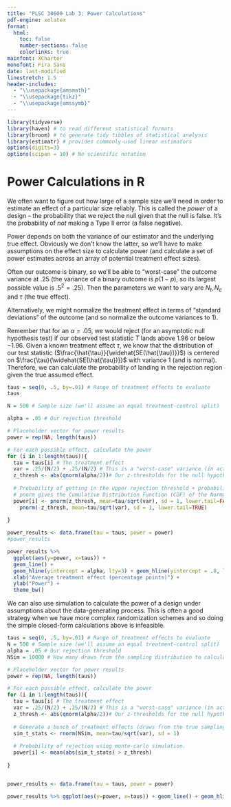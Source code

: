 ```yaml
---
title: "PLSC 30600 Lab 3: Power Calculations"
pdf-engine: xelatex
format:
  html:
    toc: false
    number-sections: false
    colorlinks: true
mainfont: XCharter
monofont: Fira Sans
date: last-modified
linestretch: 1.5
header-includes:
  - "\\usepackage{amsmath}"
  - "\\usepackage{tikz}"
  - "\\usepackage{amssymb}"
---
```



```r
library(tidyverse)
library(haven) # to read different statistical formats
library(broom) # to generate tidy tibbles of statistical analysis
library(estimatr) # provides commonly-used linear estimators
options(digits=3)
options(scipen = 10) # No scientific notation
```

# Power Calculations in R

We often want to figure out how large of a sample size we'll need in order to estimate an effect of a particular size reliably. This is called the *power* of a design -- the probability that we reject the null given that the null is false. It's the probability of *not* making a Type II error (a false negative). 

Power depends on both the variance of our estimator and the underlying true effect. Obviously we don't know the latter, so we'll have to make assumptions on the effect size to calculate power (and calculate a set of power estimates across an array of potential treatment effect sizes). 

Often our outcome is binary, so we'll be able to "worst-case" the outcome variance at $.25$ (the variance of a binary outcome is $p(1-p)$, so its largest possible value is $.5^2 = .25$). Then the parameters we want to vary are $N_t, N_c$ and $\tau$ (the true effect).

Alternatively, we might normalize the treatment effect in terms of "standard deviations" of the outcome (and so normalize the outcome variances to 1).

Remember that for an $\alpha = .05$, we would reject (for an asymptotic null hypothesis test) if our observed test statistic $T$ lands above $1.96$ or below $-1.96$. Given a known treatment effect $\tau$, we know that the distribution of our test statistic ($\frac{\hat{\tau}}{\widehat{SE(\hat{\tau})}}$) is centered on $\frac{\tau}{\widehat{SE(\hat{\tau})}}$ with variance $1$ (and is normal). Therefore, we can calculate the probability of landing in the rejection region given the true assumed effect.

```r

taus = seq(0, .5, by=.01) # Range of treatment effects to evaluate
taus

N = 500 # Sample size (we'll assume an equal treatment-control split)

alpha = .05 # Our rejection threshold

# Placeholder vector for power results
power = rep(NA, length(taus))

# For each possible effect, calculate the power
for (i in 1:length(taus)){
  tau = taus[i] # The treatment effect
  var = .25/(N/2) + .25/(N/2) # This is a "worst-case" variance (in actuality, it's impossible to have a variance of .25 if there is a non-zero treatment effect)
  z_thresh <- abs(qnorm(alpha/2))# Our z-thresholds for the null hypothesis test (~1.96 for alpha = .05)
  
  # Probability of getting in the upper rejection threshold + probability of getting in the lower
  # pnorm gives the Cumulative Distribution Function (CDF) of the Normal distribution
  power[i] <- pnorm(z_thresh, mean=tau/sqrt(var), sd = 1, lower.tail=FALSE) +
    pnorm(-z_thresh, mean=tau/sqrt(var), sd = 1, lower.tail=TRUE) 
  
}

power_results <- data.frame(tau = taus, power = power)
#power_results

power_results %>% 
  ggplot(aes(y=power, x=taus)) + 
  geom_line() + 
  geom_hline(yintercept = alpha, lty=3) + geom_hline(yintercept = .8, lty=2, col="red") + 
  xlab("Average treatment effect (percentage points)") + 
  ylab("Power") + 
  theme_bw()
```

We can also use simulation to calculate the power of a design under assumptions about the data-generating process. This is often a good strategy when we have more complex randomization schemes and so doing the simple closed-form calculations above is infeasible. 

```r

taus = seq(0, .5, by=.01) # Range of treatment effects to evaluate
N = 500 # Sample size (we'll assume an equal treatment-control split)
alpha = .05 # Our rejection threshold
NSim = 10000 # How many draws from the sampling distribution to calculate pr(rejection)

# Placeholder vector for power results
power = rep(NA, length(taus))

# For each possible effect, calculate the power
for (i in 1:length(taus)){
  tau = taus[i] # The treatment effect
  var = .25/(N/2) + .25/(N/2) # This is a "worst-case" variance (in actuality, it's impossible to have a variance of .25 if there is a non-zero treatment effect)
  z_thresh <- abs(qnorm(alpha/2))# Our z-thresholds for the null hypothesis test (~1.96 for alpha = .05)
  
  # Generate a bunch of treatment effects (draws from the true sampling distribution)
  sim_t_stats <- rnorm(NSim, mean=tau/sqrt(var), sd = 1)
  
  # Probability of rejection using monte-carlo simulation.
  power[i] <- mean(abs(sim_t_stats) > z_thresh)
  
}


power_results <- data.frame(tau = taus, power = power)

power_results %>% ggplot(aes(y=power, x=taus)) + geom_line() + geom_hline(yintercept = .05, lty=3) + geom_hline(yintercept = .8, lty=2, col="red") + xlab("Average treatment effect (percentage points)") + ylab("Power") + theme_bw()

```

